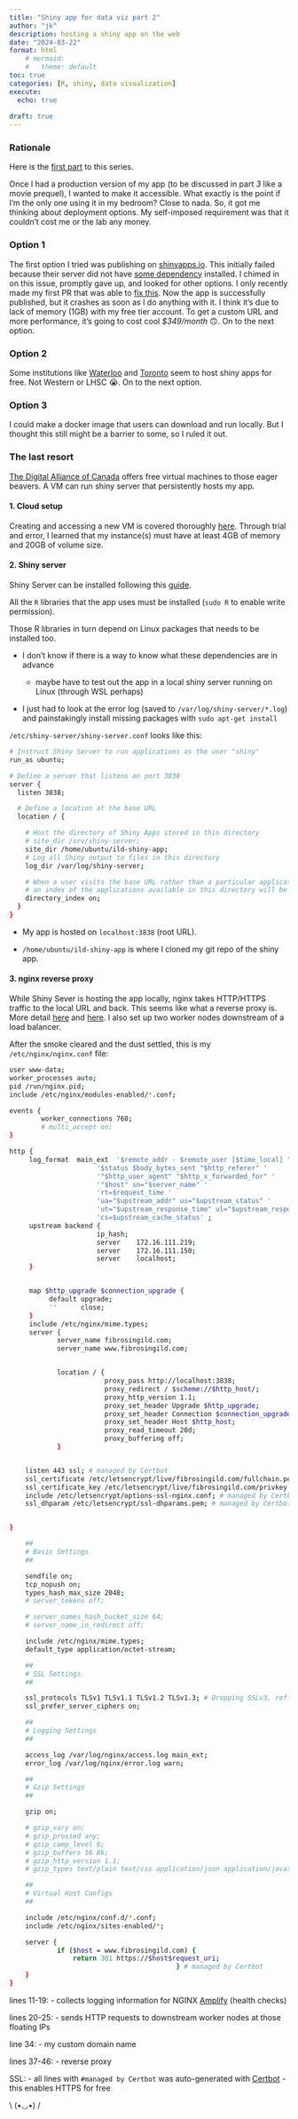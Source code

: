 ---
title: "Shiny app for data viz part 2"
author: "jk"
description: hosting a shiny app on the web
date: "2024-03-22"
format: html 
    # mermaid:
    #   theme: default
toc: true
categories: [R, shiny, data visualization]
execute:
  echo: true
  
draft: true
---

### Rationale

Here is the [first part](./../240115-shiny-pt1/index.qmd) to this series.

Once I had a production version of my app (to be discussed in part *3* like a movie prequel), I wanted to make it accessible. What exactly is the point if I'm the only one using it in my bedroom? Close to nada. So, it got me thinking about deployment options. My self-imposed requirement was that it couldn't cost me or the lab any money.

### Option 1

The first option I tried was publishing on [shinyapps.io](https://www.shinyapps.io). This initially failed because their server did not have [some dependency](https://github.com/rstudio/shinyapps-package-dependencies/issues/358) installed. I chimed in on this issue, promptly gave up, and looked for other options. I only recently made my first PR that was able to [fix this](https://github.com/rstudio/shinyapps-package-dependencies/pull/377). Now the app is successfully published, but it crashes as soon as I do anything with it. I think it's due to lack of memory (1GB) with my free tier account. To get a custom URL and more performance, it's going to cost cool *\$349/month* 🙃. On to the next option.

### Option 2

Some institutions like [Waterloo](https://uwaterloo.ca/math-faculty-computing-facility/services/r-shiny-server) and [Toronto](https://cran.utstat.utoronto.ca) seem to host shiny apps for free. Not Western or LHSC 😭. On to the next option.

### Option 3

I could make a docker image that users can download and run locally. But I thought this still might be a barrier to some, so I ruled it out.

### The last resort

[The Digital Alliance of Canada](https://alliancecan.ca/en/services/advanced-research-computing/national-services/cloud) offers free virtual machines to those eager beavers. A VM can run shiny server that persistently hosts my app.

#### 1. Cloud setup

Creating and accessing a new VM is covered thoroughly [here](https://www.youtube.com/watch?v=JFFlkPrGFbM). Through trial and error, I learned that my instance(s) must have at least 4GB of memory and 20GB of volume size.

#### 2. Shiny server

Shiny Server can be installed following this [guide](https://posit.co/download/shiny-server/).

::: callout-important
All the `R` libraries that the app uses must be installed (`sudo R` to enable write permission).

Those R libraries in turn depend on Linux packages that needs to be installed too.

-   I don't know if there is a way to know what these dependencies are in advance

    -   maybe have to test out the app in a local shiny server running on Linux (through WSL perhaps)

-   I just had to look at the error log (saved to `/var/log/shiny-server/*.log`) and painstakingly install missing packages with `sudo apt-get install`
:::

`/etc/shiny-server/shiny-server.conf` looks like this:

``` {.bash code-line-numbers="true"}
# Instruct Shiny Server to run applications as the user "shiny"
run_as ubuntu;

# Define a server that listens on port 3838
server {
  listen 3838;

  # Define a location at the base URL
  location / {

    # Host the directory of Shiny Apps stored in this directory
    # site_dir /srv/shiny-server;
    site_dir /home/ubuntu/ild-shiny-app;
    # Log all Shiny output to files in this directory
    log_dir /var/log/shiny-server;

    # When a user visits the base URL rather than a particular application,
    # an index of the applications available in this directory will be shown.
    directory_index on;
  }
}
```

-   My app is hosted on `localhost:3838` (root URL).

-   `/home/ubuntu/ild-shiny-app` is where I cloned my git repo of the shiny app.

#### 3. nginx reverse proxy

While Shiny Sever is hosting the app locally, nginx takes HTTP/HTTPS traffic to the local URL and back. This seems like what a reverse proxy is. More detail [here](https://support.posit.co/hc/en-us/articles/213733868-Running-Shiny-Server-with-a-Proxy) and [here](https://weihanglo.tw/debian-R-setup/doc/other_nginx.html). I also set up two worker nodes downstream of a load balancer.

After the smoke cleared and the dust settled, this is my `/etc/nginx/nginx.conf` file:

``` {.bash code-line-numbers="true"}
user www-data;
worker_processes auto;
pid /run/nginx.pid;
include /etc/nginx/modules-enabled/*.conf;

events {
        worker_connections 768;
        # multi_accept on;
}

http {
     log_format  main_ext  '$remote_addr - $remote_user [$time_local] "$request" '
                      '$status $body_bytes_sent "$http_referer" '
                      '"$http_user_agent" "$http_x_forwarded_for" '
                      '"$host" sn="$server_name" '
                      'rt=$request_time '
                      'ua="$upstream_addr" us="$upstream_status" '
                      'ut="$upstream_response_time" ul="$upstream_response_length" '
                      'cs=$upstream_cache_status' ;
     upstream backend {
                      ip_hash;
                      server    172.16.111.219;
                      server    172.16.111.150;
                      server    localhost;
     }


     map $http_upgrade $connection_upgrade {
          default upgrade;
          ''      close;
     }
     include /etc/nginx/mime.types;
     server {
            server_name fibrosingild.com;
            server_name www.fibrosingild.com;


            location / {
                        proxy_pass http://localhost:3838;
                        proxy_redirect / $scheme://$http_host/;
                        proxy_http_version 1.1;
                        proxy_set_header Upgrade $http_upgrade;
                        proxy_set_header Connection $connection_upgrade;
                        proxy_set_header Host $http_host;
                        proxy_read_timeout 20d;
                        proxy_buffering off;
            }


    listen 443 ssl; # managed by Certbot
    ssl_certificate /etc/letsencrypt/live/fibrosingild.com/fullchain.pem; # managed by Certbot
    ssl_certificate_key /etc/letsencrypt/live/fibrosingild.com/privkey.pem; # managed by Certbot
    include /etc/letsencrypt/options-ssl-nginx.conf; # managed by Certbot
    ssl_dhparam /etc/letsencrypt/ssl-dhparams.pem; # managed by Certbot


}

    ##
    # Basic Settings
    ##

    sendfile on;
    tcp_nopush on;
    types_hash_max_size 2048;
    # server_tokens off;

    # server_names_hash_bucket_size 64;
    # server_name_in_redirect off;

    include /etc/nginx/mime.types;
    default_type application/octet-stream;

    ##
    # SSL Settings
    ##

    ssl_protocols TLSv1 TLSv1.1 TLSv1.2 TLSv1.3; # Dropping SSLv3, ref: POODLE
    ssl_prefer_server_ciphers on;

    ##
    # Logging Settings
    ##

    access_log /var/log/nginx/access.log main_ext;
    error_log /var/log/nginx/error.log warn;

    ##
    # Gzip Settings
    ##

    gzip on;

    # gzip_vary on;
    # gzip_proxied any;
    # gzip_comp_level 6;
    # gzip_buffers 16 8k;
    # gzip_http_version 1.1;
    # gzip_types text/plain text/css application/json application/javascript text/xml application/xml application/xml+rss text/javascript;

    ##
    # Virtual Host Configs
    ##

    include /etc/nginx/conf.d/*.conf;
    include /etc/nginx/sites-enabled/*;

    server {
            if ($host = www.fibrosingild.com) {
                return 301 https://$host$request_uri;
                                          } # managed by Certbot
    }
}
```

lines 11-19: - collects logging information for NGINX [Amplify](https://docs.nginx.com/nginx-amplify/) (health checks)

lines 20-25: - sends HTTP requests to downstream worker nodes at those floating IPs

line 34: - my custom domain name

lines 37-46: - reverse proxy

SSL: - all lines with `#managed by Certbot` was auto-generated with [Certbot](https://certbot.eff.org/) - this enables HTTPS for free

::: center
\\ (•◡•) /
:::
